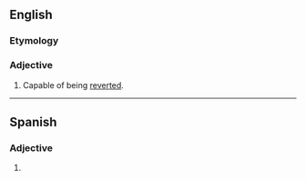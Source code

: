 ==English==

===Etymology===
{{suffix|en|revert|ible}}

===Adjective===
{{en-adj|-}}

# Capable of being [[revert]]ed.
----
==Spanish==

===Adjective===
{{es-adj}}

# {{l|en|revertible}}